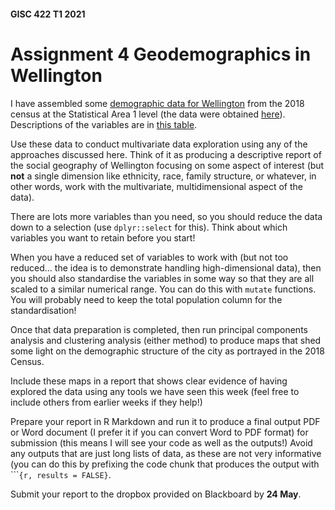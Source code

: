 #### GISC 422 T1 2021
# Assignment 4 Geodemographics in Wellington
I have assembled some [demographic data for Wellington](welly.gpkg) from the 2018 census at the Statistical Area 1 level (the data were obtained [here](https://datafinder.stats.govt.nz/layer/104612-2018-census-individual-part-1-total-new-zealand-by-statistical-area-1/)). Descriptions of the variables are in [this table](sa1-2018-census-individual-part-1-total-nz-lookup-table.csv). 

Use these data to conduct multivariate data exploration using any of the approaches discussed here. Think of it as producing a descriptive report of the social geography of Wellington focusing on some aspect of interest (but **not** a single dimension like ethnicity, race, family structure, or whatever, in other words, work with the multivariate, multidimensional aspect of the data). 

There are lots more variables than you need, so you should reduce the data down to a selection (use `dplyr::select` for this). Think about which variables you want to retain before you start! 

When you have a reduced set of variables to work with (but not too reduced... the idea is to demonstrate handling high-dimensional data), then you should also standardise the variables in some way so that they are all scaled to a similar numerical range. You can do this with `mutate` functions. You will probably need to keep the total population column for the standardisation!

Once that data preparation is completed, then run principal components analysis and clustering analysis (either method) to produce maps that shed some light on the demographic structure of the city as portrayed in the 2018 Census. 

Include these maps in a report that shows clear evidence of having explored the data using any tools we have seen this week (feel free to include others from earlier weeks if they help!)

Prepare your report in R Markdown and run it to produce a final output PDF or Word document (I prefer it if you can convert Word to PDF format) for submission (this means I will see your code as well as the outputs!) Avoid any outputs that are just long lists of data, as these are not very informative (you can do this by prefixing the code chunk that produces the output with ````{r, results = FALSE}`.

Submit your report to the dropbox provided on Blackboard by **24 May**.
